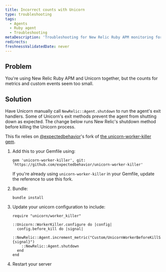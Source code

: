 ```yaml
---
title: Incorrect counts with Unicorn
type: troubleshooting
tags:
  - Agents
  - Ruby agent
  - Troubleshooting
metaDescription: 'Troubleshooting for New Relic Ruby APM monitoring for use of Unicorn when metric and custom event metrics seem too low.'
redirects:
freshnessValidatedDate: never
---
```


## Problem

You're using New Relic Ruby APM and Unicorn together, but the counts for metrics and custom events seem too small.

## Solution

Have Unicorn manually call `NewRelic::Agent.shutdown` to run the agent's exit handlers. Some of Unicorn's exit methods prevent the agent from shutting down as expected. The change below runs New Relic's shutdown method before killing the Unicorn process.

This fix relies on [@expectedbehavior](https://github.com/expectedbehavior)'s fork of [the unicorn-worker-killer gem](https://github.com/expectedbehavior/unicorn-worker-killer).

1. Add this to your Gemfile using:
   ```
   gem 'unicorn-worker-killer', git: 'https://github.com/expectedbehavior/unicorn-worker-killer'
   ```
   If you're already using `unicorn-worker-killer` in your Gemfile, update the reference to use this fork.

2. Bundle:
   ```
   bundle install
   ```

3. Update your unicorn configuration to include:

   ```
   require "unicorn/worker_killer"

   ::Unicorn::WorkerKiller.configure do |config|
     config.before_kill do |signal|
       ::NewRelic::Agent.increment_metric("Custom/UnicornWorkerBeforeKillSignal/#{signal}")
       ::NewRelic::Agent.shutdown
     end
   end
   ```

4. Restart your server
